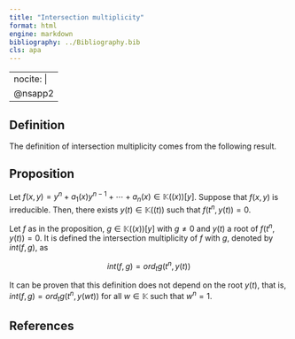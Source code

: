 ```yaml
---
title: "Intersection multiplicity"
format: html
engine: markdown
bibliography: ../Bibliography.bib
cls: apa
---
```


---
nocite: |
  @nsapp2
---

## Definition

The definition of intersection multiplicity comes from the following result.

::: {.callout-note appearance="minimal"}
## Proposition

Let $f(x,y) = y^n + a_1(x)y^{n-1} + \cdots + a_n(x) \in \mathbb{K}((x))[y]$. Suppose that $f(x,y)$ is irreducible. Then, there exists $y(t) \in \mathbb{K}((t))$ such that $f(t^n, y(t)) = 0$.
:::

Let $f$ as in the proposition, $g \in \mathbb{K}((x))[y]$ with $g \ne 0$ and $y(t)$ a root of $f(t^n, y(t)) = 0$. It is defined the intersection multiplicity of $f$ with $g$, denoted by $int(f,g)$, as

$$
int(f,g) = ord_t g(t^n, y(t))
$$

It can be proven that this definition does not depend on the root $y(t)$, that is, $int(f,g) = ord_t g(t^n, y(wt))$ for all $w \in \mathbb{K}$ such that $w^n = 1$.

## References


::: {#refs}

:::
